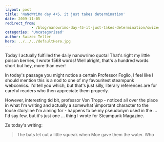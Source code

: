 ```yaml
---
layout: post
title: 'NaNoWriMo day 4+5, it just takes determination'
date: 2009-11-05
redirect_from: 
            - /blog/nanowrimo-day-45-it-just-takes-determination/swizec/807
categories: 'Uncategorized'
author: Swizec Teller
hero: ../../../defaultHero.jpg
---
```

Today I actually fulfilled the daily nanowrimo quota! That's right my little poison berries, I wrote 1568 words! Well alright, that's a hundred words short but hey, more than ever!



In today's passage you might notice a certain Professor Foglio, I feel like I should mention this is a nod to one of my favouritest steampunk webcomics. I'd tell you which, but that's just silly, literary references are for careful readers who then appreciate them properly.



However, interesting tid bit, professor Von Tropp - noticed all over the place in what I'm writing and actually a somewhat \\important character to the loose storyline I'm aiming for - happens to be my pseudonym used in the ... I'd say few, but it's just one ... thing I wrote for Steampunk Magazine.



Ze today's writing:

> The bats let out a little squeak when Moe gave them the water. Who